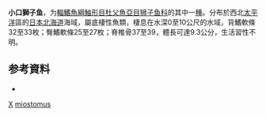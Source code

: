 {{Speciesbox 
| taxon = Liparis(鱼类) miostomus
| status = NE
| authority = [[Matsubara|Matsubara]] & [[Iwai|Iwai]], 1954
| synonyms = 
}}

'''小口獅子鱼'''，为[[輻鰭魚綱|輻鰭魚綱]][[鮋形目|鮋形目]][[杜父魚亞目|杜父魚亞目]][[狮子鱼科|狮子鱼科]]的其中一[[種|種]]。分布於西北[[太平洋|太平洋]]區的[[日本|日本]][[北海道|北海道]]海域，屬底棲性魚類，棲息在水深0至10公尺的水域，背鰭軟條32至33枚；臀鰭軟條25至27枚；脊椎骨37至39，體長可達9.3公分，生活習性不明。

== 参考資料 ==
*{{FishBase_species|genus=Liparis|species=miostomus|year=2011|month=12}}

{{taxonbar}}

[[Category:1954年描述的鱼类|X]]
[[Category:獅子魚属|miostomus]]


{{鮋形目小作品}}